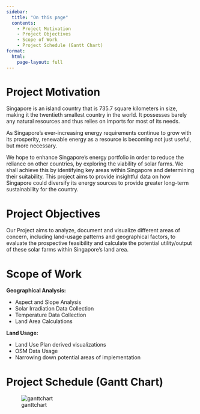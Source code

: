 ```yaml
---
sidebar:
  title: "On this page"
  contents:
    - Project Motivation
    - Project Objectives
    - Scope of Work
    - Project Schedule (Gantt Chart)
format:
  html:
    page-layout: full
---
```


# Project Motivation

Singapore is an island country that is 735.7 square kilometers in size, making it the twentieth smallest country in the world. It possesses barely any natural resources and thus relies on imports for most of its needs.

As Singapore's ever-increasing energy requirements continue to grow with its prosperity, renewable energy as a resource is becoming not just useful, but more necessary. 

We hope to enhance Singapore's energy portfolio in order to reduce the reliance on other countries, by exploring the viability of solar farms. We shall achieve this by identifying key areas within Singapore and determining their suitability. This project aims to provide insightful data on how Singapore could diversify its energy sources to provide greater long-term sustainability for the country.

# Project Objectives

Our Project aims to analyze, document and visualize different areas of concern, including land-usage patterns and geographical factors, to evaluate the prospective feasibility and calculate the potential utility/output of these solar farms within Singapore's land area.

# Scope of Work

**Geographical Analysis:**

* Aspect and Slope Analysis
* Solar Irradiation Data Collection
* Temperature Data Collection
* Land Area Calculations

**Land Usage:**

* Land Use Plan derived visualizations
* OSM Data Usage
* Narrowing down potential areas of implementation

# Project Schedule (Gantt Chart)

![ganttchart](./assets/ganttChart.jpg)